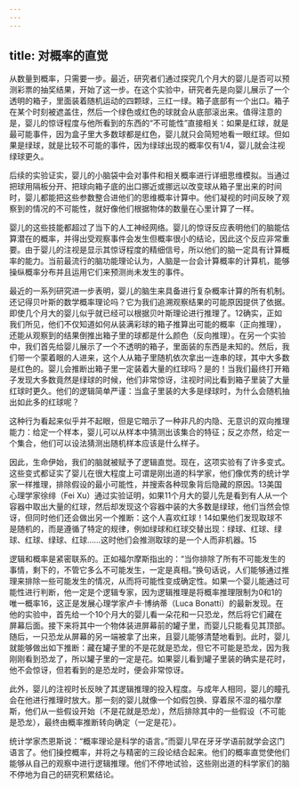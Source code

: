 ```yaml
---
---
---
```

title: 对概率的直觉
---




从数量到概率，只需要一步。最近，研究者们通过探究几个月大的婴儿是否可以预测彩票的抽奖结果，开始了这一步。在这个实验中，研究者先是向婴儿展示了一个透明的箱子，里面装着随机运动的四颗球，三红一绿。箱子底部有一个出口。箱子在某个时刻被遮盖住，然后一个绿色或红色的球就会从底部滚出来。值得注意的是，婴儿的惊讶程度与他所看到的东西的“不可能性”直接相关：如果是红球，就是最可能事件，因为盒子里大多数球都是红色，婴儿就只会简短地看一眼红球。但如果是绿球，就是比较不可能的事件，因为绿球出现的概率仅有1/4，婴儿就会注视绿球更久。

后续的实验证实，婴儿的小脑袋中会对事件和相关概率进行详细思维模拟。当通过把球用隔板分开、把球向箱子底的出口挪近或挪远以改变球从箱子里出来的时间时，婴儿都能把这些参数整合进他们的思维概率计算中。他们凝视的时间反映了观察到的情况的不可能性，就好像他们根据物体的数量在心里计算了一样。

婴儿的这些技能都超过了当下的人工神经网络。婴儿的惊讶反应表明他们的脑能估算潜在的概率，并得出受观察事件会发生但概率很小的结论，因此这个反应非常重要。由于婴儿的注视是显示其惊讶程度的精细信号，所以他们的脑一定具有计算概率的能力。当前最流行的脑功能理论认为，人脑是一台会计算概率的计算机，能够操纵概率分布并且运用它们来预测尚未发生的事件。

最近的一系列研究进一步表明，婴儿的脑生来具备进行复杂概率计算的所有机制。还记得贝叶斯的数学概率理论吗？它为我们追溯观察结果的可能原因提供了依据。即使几个月大的婴儿似乎就已经可以根据贝叶斯理论进行推理了。12确实，正如我们所见，他们不仅知道如何从装满彩球的箱子推算出可能的概率（正向推理），还能从观察到的结果倒推出箱子里的球都是什么颜色（反向推理）。在另一个实验中，我们首先给婴儿展示了一个不透明的箱子，里面装的东西是未知的。然后，我们带一个蒙着眼的人进来，这个人从箱子里随机依次拿出一连串的球，其中大多数是红色的。婴儿会推断出箱子里一定装着大量的红球吗？是的！当我们最终打开箱子发现大多数竟然是绿球的时候，他们非常惊讶，注视时间比看到箱子里装了大量红球时更久。他们的逻辑简单严谨：当盒子里装的大多是绿球时，为什么会随机抽出如此多的红球呢？

这种行为看起来似乎并不起眼，但是它暗示了一种非凡的内隐、无意识的双向推理能力：给定一个样本，婴儿可以从样本中猜测出该集合的特征；反之亦然，给定一个集合，他们可以设法猜测出随机样本应该是什么样子。

因此，生命伊始，我们的脑就被赋予了逻辑直觉。现在，这项实验有了许多变式。这些变式都证实了婴儿在很大程度上可谓是刚出道的科学家，他们像优秀的统计学家一样推理，排除假设的最小可能性，并搜索各种现象背后隐藏的原因。13美国心理学家徐绯（Fei Xu）通过实验证明，如果11个月大的婴儿先是看到有人从一个容器中取出大量的红球，然后却发现这个容器中装的大多数是绿球，他们当然会惊讶，但同时他们还会做出另一个推断：这个人喜欢红球！14如果他们发现取球不是随机的，而是遵循了特定的规律，例如绿球和红球交替出现：绿球、红球、绿球、红球、绿球、红球……这时他们会推测取球的是一个人而非机器。15

逻辑和概率是紧密联系的。正如福尔摩斯指出的：“当你排除了所有不可能发生的事情，剩下的，不管它多么不可能发生，一定是真相。”换句话说，人们能够通过推理来排除一些可能发生的情况，从而将可能性变成确定性。如果一个婴儿能通过可能性进行判断，他一定是个逻辑专家，因为逻辑推理是将概率推理限制为0和1的唯一概率16，这正是发展心理学家卢卡·博纳蒂（Luca Bonatti）的最新发现。在他的实验中，首先给一个10个月大的婴儿看一朵花和一只恐龙，然后将它们藏在屏幕后面。接下来将其中一个物体装进屏幕前的罐子里，而婴儿只能看见其顶部。随后，一只恐龙从屏幕的另一端被拿了出来，且婴儿能够清楚地看到。此时，婴儿就能够做出如下推断：藏在罐子里的不是花就是恐龙，但它不可能是恐龙，因为我刚刚看到恐龙了，所以罐子里的一定是花。如果婴儿看到罐子里装的确实是花时，他不会惊讶，但若看到的是恐龙时，便会非常惊讶。

此外，婴儿的注视时长反映了其逻辑推理的投入程度。与成年人相同，婴儿的瞳孔会在他进行推理时放大。那一刻的婴儿就像一个如假包换、穿着尿不湿的福尔摩斯，他们从一些假设开始（不是花就是恐龙），然后排除其中的一些假设（不可能是恐龙），最终由概率推断转向确定（一定是花）。

统计学家杰恩斯说：“概率理论是科学的语言。”而婴儿早在牙牙学语前就学会这门语言了。他们操控概率，并将之与精密的三段论结合起来。他们的概率直觉使他们能够从自己的观察中进行逻辑推理。他们不停地试验，这些刚出道的科学家们的脑不停地为自己的研究积累结论。